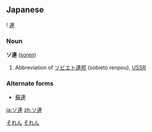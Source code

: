 ==Japanese==
{{ja-kanjitab-top}}
! [[連]]
{{ja-kanjitab-bottom}}
===Noun===
'''ソ連''' ([[soren]])

# Abbreviation of [[ソビエト連邦]] (sobieto renpou), [[USSR]]


===Alternate forms===
*[[蘇連]]

[[Category:Japanese language|それん]]
[[Category:Japanese nouns|それん]]

[[ja:ソ連]]
[[zh:ソ連]]